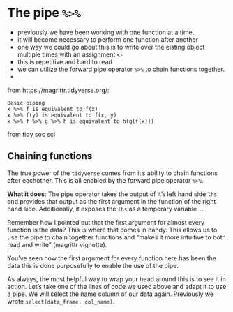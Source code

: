 # The pipe ` %>% ` 

- previously we have been working with one function at a time.
- it will become necessary to perform one function after another
- one way we could go about this is to write over the eisting object multiple times with an assignment `<-` 
- this is repetitive and hard to read
- we can utilize the forward pipe operator ` %>% ` to chain functions together.
- 

from https://magrittr.tidyverse.org/: 

```
Basic piping
x %>% f is equivalent to f(x)
x %>% f(y) is equivalent to f(x, y)
x %>% f %>% g %>% h is equivalent to h(g(f(x)))
```


from tidy soc sci

## Chaining functions

The true power of the `tidyverse` comes from it's ability to chain functions after eachother. This is all enabled by the forward pipe operator `%>%`.

**What it does**: The pipe operator takes the output of it's left hand side `lhs` and provides that output as the first argument in the function of the right hand side. Additionally, it exposes the `lhs` as a temporary variable `.`. 

Remember how I pointed out that the first argument for almost every function is the data? This is where that comes in handy. This allows us to use the pipe to chain together functions and "makes it more intuitive to both read and write" (magrittr vignette).

You've seen how the first argument for every function here has been the data this is done purposefully to enable the use of the pipe. 

As always, the most helpful way to wrap your head around this is to see it in action. Let's take one of the lines of code we used above and adapt it to use a pipe. We will select the name column of our data again. Previously we wrote `select(data_frame, col_name)`.
